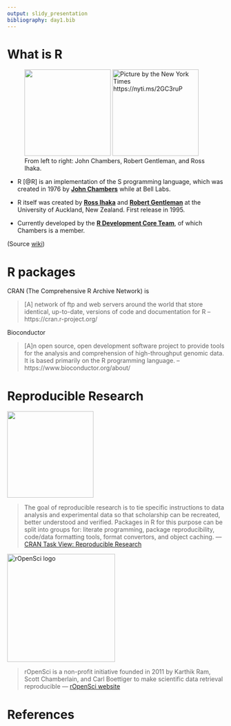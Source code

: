 ```yaml
---
output: slidy_presentation
bibliography: day1.bib
---
```


# What is R

<div align="center">
<figure>
![](jchambers.jpg){.class height="200px"} ![](rcreators.jpg "Picture by the New York Times https://nyti.ms/2GC3ruP"){.class height="200px"}
<figcaption>From left to right: John Chambers, Robert Gentleman, and Ross Ihaka.</figcaption>
</figure>
</div>

* R [@R] is an implementation of the S programming language, which was created in 1976 by **[John Chambers](https://wikipedia.org/wiki/John_Chambers_(statistician))** while at Bell Labs. 

* R itself was created by **[Ross Ihaka](https://wikipedia.org/wiki/Ross_Ihaka)** and **[Robert Gentleman](https://wikipedia.org/wiki/Robert_Gentleman_(statistician))** at the University of Auckland, New Zealand. First release in 1995.

* Currently developed by the **[R Development Core Team](https://www.r-project.org/contributors.html)**, of which Chambers is a member. 

<!-- R is named partly after the first names of the first two R authors and partly as a play on the name of S. -->

(Source [wiki](https://wikipedia.org/wiki/R_(programming_language)))

# R packages

CRAN (The Comprehensive R Archive Network) is

> [A] network of ftp and web servers around the world that store identical, up-to-date, versions of code and documentation for R -- https://cran.r-project.org/

Bioconductor

> [A]n open source, open development software project to provide tools for the analysis and comprehension of high-throughput genomic data. It is based primarily on the R programming language. -- https://www.bioconductor.org/about/



# Reproducible Research

[![](../fig/Rlogo.svg){.class width="200px"}](https://r-project.org)

> The goal of reproducible research is to tie specific instructions to data analysis and experimental data so that scholarship can be recreated, better understood and verified. Packages in R for this purpose can be split into groups for: literate programming, package reproducibility, code/data formatting tools, format convertors, and object caching. --- [CRAN Task View: Reproducible Research](https://cran.r-project.org/web/views/ReproducibleResearch.html){.class target="_blank"}

[![](r-opensci-logo.svg "rOpenSci logo"){.class width="250px"}](https://ropensci.org)

> rOpenSci is a non-profit initiative founded in 2011 by Karthik Ram, Scott Chamberlain, and Carl Boettiger to make scientific data retrieval reproducible --- [rOpenSci website](https://ropensci.org/about/)

# References